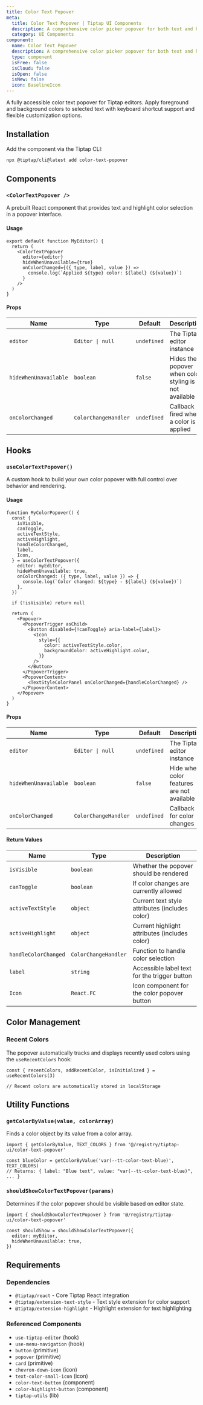 ```yaml
---
title: Color Text Popover
meta:
  title: Color Text Popover | Tiptap UI Components
  description: A comprehensive color picker popover for both text and highlight colors in Tiptap editors with recent colors, keyboard navigation, and visual color feedback.
  category: UI Components
component:
  name: Color Text Popover
  description: A comprehensive color picker popover for both text and highlight colors in Tiptap editors with recent colors, keyboard navigation, and visual color feedback.
  type: component
  isFree: false
  isCloud: false
  isOpen: false
  isNew: false
  icon: BaselineIcon
---
```



A fully accessible color text popover for Tiptap editors. Apply foreground and background colors to selected text with keyboard shortcut support and flexible customization options.

<CodeDemo isScrollable src="https://template.tiptap.dev/preview/tiptap-ui/color-text-popover" />

## Installation

Add the component via the Tiptap CLI:

```bash
npx @tiptap/cli@latest add color-text-popover
```

## Components

### `<ColorTextPopover />`

A prebuilt React component that provides text and highlight color selection in a popover interface.

#### Usage

```tsx
export default function MyEditor() {
  return (
    <ColorTextPopover
      editor={editor}
      hideWhenUnavailable={true}
      onColorChanged={({ type, label, value }) =>
        console.log(`Applied ${type} color: ${label} (${value})`)
      }
    />
  )
}
```

#### Props

| Name                  | Type                 | Default     | Description                                           |
| --------------------- | -------------------- | ----------- | ----------------------------------------------------- |
| `editor`              | `Editor \| null`     | `undefined` | The Tiptap editor instance                            |
| `hideWhenUnavailable` | `boolean`            | `false`     | Hides the popover when color styling is not available |
| `onColorChanged`      | `ColorChangeHandler` | `undefined` | Callback fired when a color is applied                |

## Hooks

### `useColorTextPopover()`

A custom hook to build your own color popover with full control over behavior and rendering.

#### Usage

```tsx
function MyColorPopover() {
  const {
    isVisible,
    canToggle,
    activeTextStyle,
    activeHighlight,
    handleColorChanged,
    label,
    Icon,
  } = useColorTextPopover({
    editor: myEditor,
    hideWhenUnavailable: true,
    onColorChanged: ({ type, label, value }) => {
      console.log(`Color changed: ${type} - ${label} (${value})`)
    },
  })

  if (!isVisible) return null

  return (
    <Popover>
      <PopoverTrigger asChild>
        <Button disabled={!canToggle} aria-label={label}>
          <Icon
            style={{
              color: activeTextStyle.color,
              backgroundColor: activeHighlight.color,
            }}
          />
        </Button>
      </PopoverTrigger>
      <PopoverContent>
        <TextStyleColorPanel onColorChanged={handleColorChanged} />
      </PopoverContent>
    </Popover>
  )
}
```

#### Props

| Name                  | Type                 | Default     | Description                                |
| --------------------- | -------------------- | ----------- | ------------------------------------------ |
| `editor`              | `Editor \| null`     | `undefined` | The Tiptap editor instance                 |
| `hideWhenUnavailable` | `boolean`            | `false`     | Hide when color features are not available |
| `onColorChanged`      | `ColorChangeHandler` | `undefined` | Callback for color changes                 |

#### Return Values

| Name                 | Type                 | Description                                    |
| -------------------- | -------------------- | ---------------------------------------------- |
| `isVisible`          | `boolean`            | Whether the popover should be rendered         |
| `canToggle`          | `boolean`            | If color changes are currently allowed         |
| `activeTextStyle`    | `object`             | Current text style attributes (includes color) |
| `activeHighlight`    | `object`             | Current highlight attributes (includes color)  |
| `handleColorChanged` | `ColorChangeHandler` | Function to handle color selection             |
| `label`              | `string`             | Accessible label text for the trigger button   |
| `Icon`               | `React.FC`           | Icon component for the color popover button    |

## Color Management

### Recent Colors

The popover automatically tracks and displays recently used colors using the `useRecentColors` hook:

```tsx
const { recentColors, addRecentColor, isInitialized } = useRecentColors(3)

// Recent colors are automatically stored in localStorage
```

## Utility Functions

### `getColorByValue(value, colorArray)`

Finds a color object by its value from a color array.

```tsx
import { getColorByValue, TEXT_COLORS } from '@/registry/tiptap-ui/color-text-popover'

const blueColor = getColorByValue('var(--tt-color-text-blue)', TEXT_COLORS)
// Returns: { label: "Blue text", value: "var(--tt-color-text-blue)", ... }
```

### `shouldShowColorTextPopover(params)`

Determines if the color popover should be visible based on editor state.

```tsx
import { shouldShowColorTextPopover } from '@/registry/tiptap-ui/color-text-popover'

const shouldShow = shouldShowColorTextPopover({
  editor: myEditor,
  hideWhenUnavailable: true,
})
```

## Requirements

### Dependencies

- `@tiptap/react` - Core Tiptap React integration
- `@tiptap/extension-text-style` - Text style extension for color support
- `@tiptap/extension-highlight` - Highlight extension for text highlighting

### Referenced Components

- `use-tiptap-editor` (hook)
- `use-menu-navigation` (hook)
- `button` (primitive)
- `popover` (primitive)
- `card` (primitive)
- `chevron-down-icon` (icon)
- `text-color-small-icon` (icon)
- `color-text-button` (component)
- `color-highlight-button` (component)
- `tiptap-utils` (lib)
